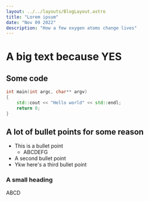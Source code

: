 ```yaml
---
layout: ../../layouts/BlogLayout.astro
title: "Lorem ipsum"
date: "Nov 09 2022"
description: "How a few oxygen atoms change lives"
---
```


# A big text because YES

<BlogImage src={climber} alt="goat" height="500em" width="auto" class="center" />

## Some code

```cpp
int main(int argc, char** argv)
{
    std::cout << "Hello world" << std::endl;
    return 0;
}

```

## A lot of bullet points for some reason

- This is a bullet point
	- ABCDEFG
- A second bullet point
- Ykw here's a third bullet point

### A small heading
ABCD
